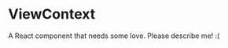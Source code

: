 
<Meta title="@flapjs/services/view/ViewContext"
    component={ViewContext}/>

# ViewContext

A React component that needs some love. Please describe me! :(

<Props of={ViewContext}/>

